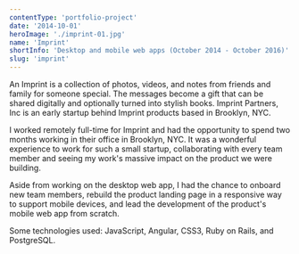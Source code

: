```yaml
---
contentType: 'portfolio-project'
date: '2014-10-01'
heroImage: './imprint-01.jpg'
name: 'Imprint'
shortInfo: 'Desktop and mobile web apps (October 2014 - October 2016)'
slug: 'imprint'
---
```



An Imprint is a collection of photos, videos, and notes from friends and family for someone special. The messages become a gift that can be shared digitally and optionally turned into stylish books. Imprint Partners, Inc is an early startup behind Imprint products based in Brooklyn, NYC.

I worked remotely full-time for Imprint and had the opportunity to spend two months working in their office in Brooklyn, NYC. It was a wonderful experience to work for such a small startup, collaborating with every team member and seeing my work's massive impact on the product we were building.

Aside from working on the desktop web app, I had the chance to onboard new team members, rebuild the product landing page in a responsive way to support mobile devices, and lead the development of the product's mobile web app from scratch.

Some technologies used: JavaScript, Angular, CSS3, Ruby on Rails, and PostgreSQL.

<br />
<br />

<LinkButtonRightArrowIcon alignSelf="flex-end" text="Fanswell" to="/portfolio/fanswell/" />
